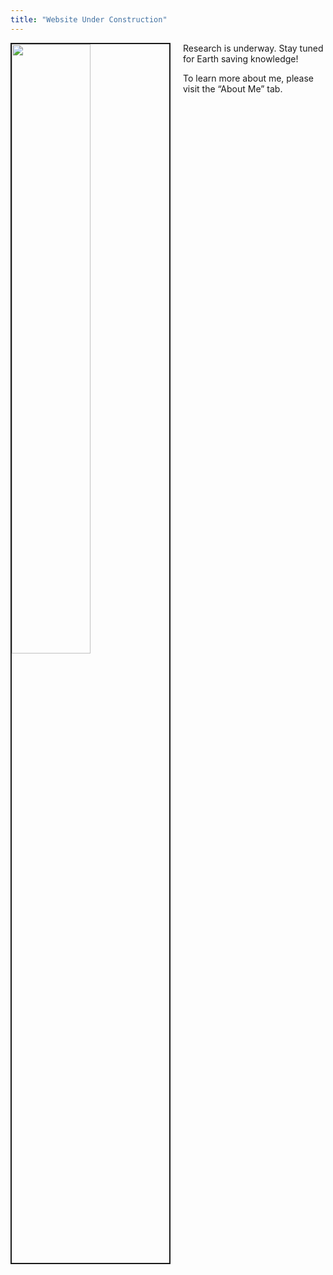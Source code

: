 ```yaml
---
title: "Website Under Construction"
---
```


<img src="images/switzerland.JPG" style="width:50%; border:2px solid; margin-right: 20px" align="left">

  Research is underway. Stay tuned for Earth saving knowledge!
  
  To learn more about me, please visit the "About Me" tab.
  
